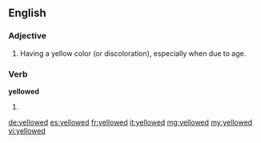 ==English==

===Adjective===
{{en-adj}}

# Having a yellow color (or discoloration), especially when due to age.

===Verb===
'''yellowed'''

# {{past of|yellow}}

[[de:yellowed]]
[[es:yellowed]]
[[fr:yellowed]]
[[it:yellowed]]
[[mg:yellowed]]
[[my:yellowed]]
[[vi:yellowed]]